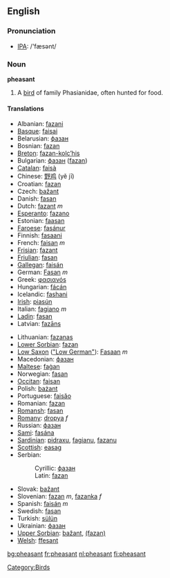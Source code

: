 ==English==

=== Pronunciation ===
*[[w:IPA|IPA]]: /'fæsənt/

=== Noun ===
'''pheasant'''
# A [[bird]] of family Phasianidae, often hunted for food.

====Translations====
{{top}}
*Albanian: [[fazani]]
*[[Basque]]: [[faisai]]
*Belarusian: [[фазан]]
*Bosnian: [[fazan#Bosnian|fazan]] {{m}}
*[[Breton]]: [[fazan-kolc’his]]
*Bulgarian: [[фазан]] ([[fazan]])
*[[Catalan]]: [[faisà]]
*Chinese: [[野鸡]] (yě jī)
*Croatian: [[fazan#Croatian|fazan]] {{m}}
*Czech: [[bažant]]
*Danish: [[fasan]]
*Dutch: [[fazant]] ''m''
*[[Esperanto]]: [[fazano]]
*Estonian: [[faasan]]
*[[Faroese]]: [[fasánur]]
*Finnish: [[fasaani]]
*French: [[faisan]] ''m''
*[[Frisian]]: [[fazant]]
*[[Friulian]]: [[fasan]]
*[[Gallegan]]: [[faisán]]
*German: [[Fasan]] ''m''
*Greek: [[φασιανόs]]
*Hungarian: [[fácán]]
*Icelandic: [[fashani]]
*[[Irish]]: [[piasún]]
*Italian: [[fagiano]] ''m''
*[[Ladin]]: [[fasan]]
*Latvian: [[fazāns]]
{{mid}}
*Lithuanian: [[fazanas]]
*[[Lower Sorbian]]: [[fazan]]
*[[Low Saxon]] ([["Low German"]]): [[Fasaan]] ''m''
*Macedonian: [[фазан]]
*[[Maltese]]: [[faġan]]
*Norwegian: [[fasan]]
*[[Occitan]]: [[faisan]]
*Polish: [[bażant]]
*Portuguese: [[faisăo]]
*Romanian: [[fazan]]
*[[Romansh]]: [[fasan]]
*[[Romany]]: [[dropya]] ''f''
*Russian: [[фазан#Russian|фазан]] {{m}}
*[[Sami]]: [[fasána]]
*[[Sardinian]]: [[pidraxu]], [[fagianu]], [[fazanu]]
*[[Scottish]]: [[easag]]
*Serbian:
*:Cyrillic: [[фазан#Serbian|фазан]] {{m}}
*:Latin: [[fazan#Serbian|fazan]] {{m}}
*Slovak: [[bažant]]
*Slovenian: [[fazan]] ''m'', [[fazanka]] ''f''
*Spanish: [[faisán]] ''m''
*Swedish: [[fasan]]
*Turkish: [[sülün]]
*Ukrainian: [[фазан]]
*[[Upper Sorbian]]: [[bažant]], [[(fazan)]]
*[[Welsh]]: [[ffesant]]
{{bottom}}

[[Category:Birds]]

[[bg:pheasant]]
[[fr:pheasant]]
[[nl:pheasant]]
[[fi:pheasant]]